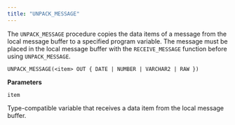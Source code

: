 ```yaml
---
title: "UNPACK_MESSAGE"
---
```


The `UNPACK_MESSAGE` procedure copies the data items of a message from the local message buffer to a specified program variable. The message must be placed in the local message buffer with the `RECEIVE_MESSAGE` function before using `UNPACK_MESSAGE`.

```text
UNPACK_MESSAGE(<item> OUT { DATE | NUMBER | VARCHAR2 | RAW })
```

**Parameters**

`item`

 Type-compatible variable that receives a data item from the local message buffer.
